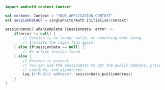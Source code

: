 ```kotlin
import android.content.Context

val context: Context = "YOUR_APPLICATION_CONTEXT"
val sessionDataCF = singleFactorAuth.initialize(context)

sessionDataCF.whenComplete {sessionData, error ->
    if(error != null) {
        // Session is no longer valid, or something went wrong
        // Initiate the login flow again
    } else if(sessionData == null) {
        // No active session found
    } else {
        // Session is present
        // You can use the sessionData to get the public address, private key,
        // userInfo, and signatures.
        Log.i("Public address", sessionData.publicAddress)
    }
}
```
